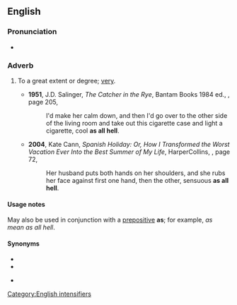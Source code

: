 ==English==

===Pronunciation===
* {{audio|en|En-au-as all hell.ogg|Audio (AU)}}

===Adverb===
{{en-adv|-}}

# {{lb|en|simile}} To a great extent or degree; [[very]].
#* '''1951''', J.D. Salinger, ''The Catcher in the Rye'', Bantam Books 1984 ed., {{ISBN|0553250256}}, page 205,
#*: I'd make her calm down, and then I'd go over to the other side of the living room and take out this cigarette case and light a cigarette, cool '''as all hell'''.
#* '''2004''', Kate Cann, ''Spanish Holiday: Or, How I Transformed the Worst Vacation Ever Into the Best Summer of My Life'', HarperCollins, {{ISBN|0060561602}}, page 72,
#*: Her husband puts both hands on her shoulders, and she rubs her face against first one hand, then the other, sensuous '''as all hell'''.

====Usage notes====
May also be used in conjunction with a [[prepositive]] '''as'''; for example, ''as mean as all hell''.

====Synonyms====
* {{l|en|as anything}}
* {{l|en|as hell}}
* {{qualifier|vulgar}} {{l|en|as fuck}}

[[Category:English intensifiers]]